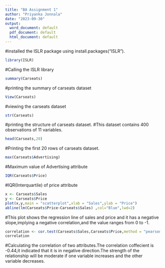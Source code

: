 ---
title: "BA Assignment 1"
author: "Priyanka Jonnala"
date: "2023-09-30"
output:
  word_document: default
  pdf_document: default
  html_document: default
---

#installed the ISLR package using install.packages("ISLR").
```{r}
library(ISLR)
```
#Calling the ISLR library
```{r}
summary(Carseats)
```
#printing the summary of carseats dataset
```{r}
View(Carseats)
```
#viewing the carseats dataset
```{r}
str(Carseats)
```
#printing the structure of carseats dataset.
#This dataset contains 400 observations of 11 variables.
```{r}
head(Carseats,20)
```
#Printing the first 20 rows of carseats dataset.
```{r}
max(Carseats$Advertising)
```
#Maximum value of Advertising attribute
```{r}
IQR(Carseats$Price)
```
#IQR(Interquartile) of price attribute
```{r}
x <- Carseats$Sales
y <- Carseats$Price
plot(x,y,main = "scatterplot",xlab = "Sales",ylab = "Price")
abline(lm(Carseats$Price~Carseats$Sales) ,col="Blue",lwd=2)
```
#This plot shows the regression line of sales and price and it has a negative slope,implying a negative correlation,and the value ranges from 0 to -1.
```{r}
correlation <- cor.test(Carseats$Sales,Carseats$Price,method = "pearson")
correlation
```
#Calculating the correlation of two attributes.The correlation coffecient is -0.44,it indicated that it is in negative direction.The strength of the relationship will be moderate if one variable increases and the other variable decreases.









